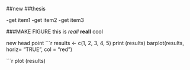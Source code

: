 
##new 
##thesis 

-get item1
-get item2
-get item3

###MAKE FIGURE
this is *reall* **reall** cool

new head point
```r
results <- c(1, 2, 3, 4, 5)
print (results)
barplot(results, horiz= "TRUE", col = "red")

```r
plot (results)


